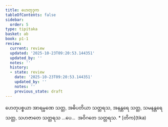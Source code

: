 ```yaml
---
title: ဟေတုဒုက
tableOfContents: false
sidebar:
  order: 5
type: tipitaka
basket: ab
book: p1-1
review:
  current: review
  updated: '2025-10-23T09:20:53.144351'
  updated_by: ''
  notes: ''
  history:
  - state: review
    date: '2025-10-23T09:20:53.144351'
    updated_by: ''
    notes: ''
    previous_state: draft
---
```



<ReviewStatus review={frontmatter.review} showDetails={true} />

<HypothesisAnnotation frontmatter={frontmatter} />

<DynamicBreadcrumb />

<Division number="135" book="p1-1" e="ch" v="36" p="45">

<Paragraph number="498" book="p1-1">
ဟေတုပစ္စယာ အာရမ္မဏေ သတ္တ, အဓိပတိယာ သတ္တရသ, အနန္တရေ သတ္တ, သမနန္တရေ သတ္တ, သဟဇာတေ သတ္တရသ …ပေ…  အဝိဂတေ သတ္တရသ.

</Paragraph>
</Division>

<TableOfContents book="p1-1">
* [တိက](tika)
</TableOfContents>